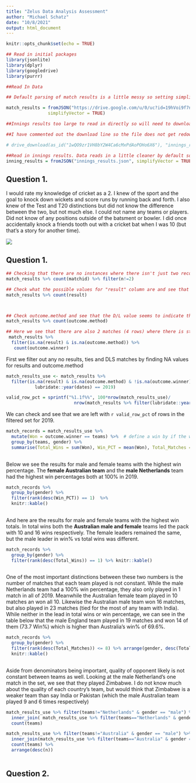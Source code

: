 ```yaml
---
title: "Zelus Data Analysis Assessment"
author: "Michael Schatz"
date: "10/8/2021"
output: html_document
---
```

  
```r
knitr::opts_chunk$set(echo = TRUE)

## Read in initial packages 
library(jsonlite)
library(dplyr)
library(googledrive)
library(purrr)

##Read In Data 

## Default parsing of match results is a little messy so setting simplify vector to FALSE and will parse through myself to get relevant information in a hopefully cleaner format 

match_results = fromJSON("https://drive.google.com/u/0/uc?id=19hVoi9f7n7etcmSXx7WHeiDp9pOLpQvN&export=download", 
                simplifyVector = TRUE)

##Innings results too large to read in directly so will need to download with googledrive package first then read in. When running this will require some interactivity to work the first time as the user will need to authenticate. If productionizing  I would put this into a separate script or find a more robust way to make the data accessible.  

##I have commented out the download line so the file does not get redownloaded each time I knit the document. 

# drive_download(as_id("1wQO9zr1VH8bY2W4Ca6cMxPdAoPOHo6X6"), "innings_results.json", overwrite = TRUE)

##Read in innings results. Data reads in a little cleaner by default so can leave in its simplified state 
inning_results = fromJSON("innings_results.json", simplifyVector = TRUE)

```



## Question 1. 

I would rate my knowledge of cricket as a 2. I knew of the sport and the goal to knock down wickets and score runs by running back and forth. I also knew of the Test and T20 distinctions but did not know the difference between the two, but not much else. I could not name any teams or players. Did not know of any positions outside of the batsment or bowler. I did once accidentally knock a friends tooth out with a cricket bat when I was 10 (but that's a story for another time).

![](https://media.giphy.com/media/BsQAVgY6ksvIY/giphy.gif)



## Question 1. 


```r

## Checking that there are no instances where there isn't just two records per matchid 
match_results %>% count(matchid) %>% filter(n!=2)

## Check what the possible values for "result" column are and see that NA indicates that there as a winning/losing team. so will now just need to identify DLS method events. 
match_results %>% count(result)



## Check outcome.method and see that the D/L value seems to indicate the DLS method matches. Any NA value appears to be a result that we want to include 
match_results %>% count(outcome.method)

## Here we see that there are also 2 matches (4 rows) where there is still a NA outcome.winner column even with the filter of ties and no.result. We'll chalk that up to messy dat and remove those from our data set as well. 
 match_results %>% 
  filter(is.na(result) & is.na(outcome.method)) %>% 
   count(outcome.winner)

```

First we filter out any no results, ties and DLS matches by finding NA values for results and outcome.method
```r
match_results_use <- match_results %>% 
  filter(is.na(result) & is.na(outcome.method) & !is.na(outcome.winner) &
           lubridate::year(dates) == 2019) 

valid_row_pct = sprintf("%1.1f%%", 100*nrow(match_results_use)/
                          nrow(match_results %>% filter(lubridate::year(dates) == 2019))) 

```

We can check and see that we are left with `r valid_row_pct` of rows in the filtered set for 2019.  

```r
match_records = match_results_use %>% 
  mutate(Won = outcome.winner == teams) %>%  # define a win by if the winner column is equal to the team column for a given match
  group_by(teams, gender) %>% 
  summarise(Total_Wins = sum(Won), Win_PCT = mean(Won), Total_Matches = n()) 
          

```

Below we see the results for male and female teams with the highest win percentage. The **female Australian team** and the **male Netherlands** team had the highest win percentages both at 100% in 2019. 

```r
match_records %>% 
  group_by(gender) %>% 
  filter(rank(desc(Win_PCT)) == 1)  %>% 
  knitr::kable()
        
```

And here are the results for male and female teams with the highest win totals. In total wins both the **Australian male and female** teams led the pack with 10 and 16 wins respectively. The female leaders remained the same, but the male leader in win% vs total wins was different. 

```r
match_records %>% 
  group_by(gender) %>% 
  filter(rank(desc(Total_Wins)) == 1) %>% knitr::kable()
        
```

One of the most important distinctions between these two numbers is the number of matches that each team played is not constant. While the male Netherlands team had a 100% win percentage, they also only played in 1 match in all of 2019. Meanwhile the Australian female team played in 10 matches an won all 10. Likewise the Australian male team won 16 matches, but also played in 23 matches (tied for the most of any team with India). While neither in the lead in total wins or win percentage, we can see in the table below that the male England team played in 19 matches and won 14 of them (73.7 Win%) which is higher than Australia's win% of 69.6%. 

```r
match_records %>% 
  group_by(gender) %>% 
  filter(rank(desc(Total_Matches)) <= 8) %>% arrange(gender, desc(Total_Matches)) %>%   
  knitr::kable()
        
```

Aside from denominators being important, quality of opponent likely is not constant between teams as well. Looking at the male Netherland's one match in the set, we see that they played Zimbabwe. I do not know much about the quality of each country's team, but would think that Zimbabwe is a weaker team than say India or Pakistan (which the male Australian team played 9 and 6 times respectively)  

```r

match_results_use %>% filter(teams!="Netherlands" & gender == "male") %>% 
  inner_join( match_results_use %>% filter(teams=="Netherlands" & gender == "male") %>% select(matchid), by = "matchid") %>%
  count(teams) 

match_results_use %>% filter(teams!="Australia" & gender == "male") %>% 
  inner_join(match_results_use %>% filter(teams=="Australia" & gender == "male") %>% select(matchid), by = "matchid") %>% 
  count(teams) %>% 
  arrange(desc(n))
        
```

## Question 2. 




